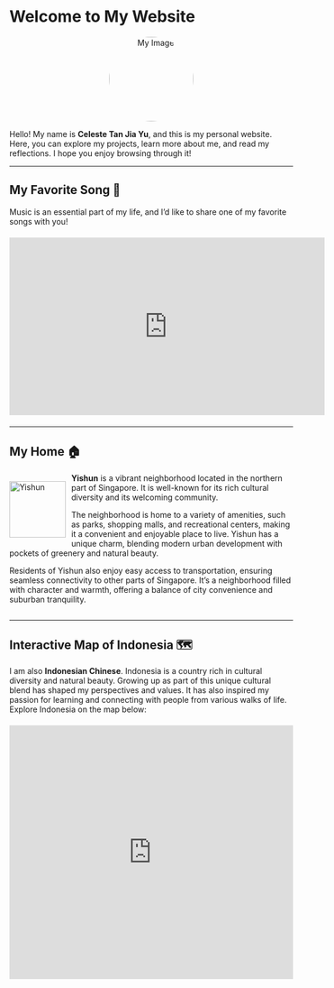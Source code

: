 # Welcome to My Website

<p style="text-align: center;">
  <a href="img/profile.jpg" target="_blank">
    <img src="img/profile.jpg" alt="My Image" style="width: 150px; border-radius: 50%;"/>
  </a>
</p>

Hello! My name is **Celeste Tan Jia Yu**, and this is my personal website. Here, you can explore my projects, learn more about me, and read my reflections. I hope you enjoy browsing through it!

---

## My Favorite Song 🎵

Music is an essential part of my life, and I'd like to share one of my favorite songs with you!  

<p style="text-align: center; margin-top: 20px; margin-bottom: 20px;">
  <iframe width="560" height="315" src="https://www.youtube.com/embed/6T9yp6IjG1o" 
    title="My Favorite Song" frameborder="0" allow="accelerometer; autoplay; clipboard-write; encrypted-media; gyroscope; picture-in-picture" 
    allowfullscreen>
  </iframe>
</p>

---

## My Home 🏠

<p style="float:left; margin-right: 10px;">
  <img src="img/yishun.jpg" alt="Yishun" style="height: 100px;"/>
</p>

**Yishun** is a vibrant neighborhood located in the northern part of Singapore. It is well-known for its rich cultural diversity and its welcoming community. 

The neighborhood is home to a variety of amenities, such as parks, shopping malls, and recreational centers, making it a convenient and enjoyable place to live. Yishun has a unique charm, blending modern urban development with pockets of greenery and natural beauty. 

Residents of Yishun also enjoy easy access to transportation, ensuring seamless connectivity to other parts of Singapore. It’s a neighborhood filled with character and warmth, offering a balance of city convenience and suburban tranquility.

<div style="clear: both;"></div>

---

## Interactive Map of Indonesia 🗺️

I am also **Indonesian Chinese**. Indonesia is a country rich in cultural diversity and natural beauty. Growing up as part of this unique cultural blend has shaped my perspectives and values. It has also inspired my passion for learning and connecting with people from various walks of life. Explore Indonesia on the map below:  

<p style="text-align: center; margin-top: 20px; margin-bottom: 20px;">
  <iframe 
    src="https://www.google.com/maps/embed?pb=!1m18!1m12!1m3!1d31746097.656244654!2d95.18430884105996!3d-2.483382599999996!2m3!1f0!2f0!3f0!3m2!1i1024!2i768!4f13.1!3m3!1m2!1s0x2e708c620a26ff33%3A0x3027a76e352bed0!2sIndonesia!5e0!3m2!1sen!2sid!4v1673552295823!5m2!1sen!2sid" 
    width="100%" 
    height="450" 
    style="border: 0;" 
    allowfullscreen="" 
    loading="lazy" 
    referrerpolicy="no-referrer-when-downgrade">
  </iframe>
</p>

